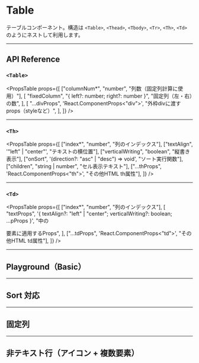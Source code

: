 
<Meta of={TableStories} />

# Table

テーブルコンポーネント。構造は `<Table>`, `<Thead>`, `<Tbody>`, `<Tr>`, `<Th>`, `<Td>` のようにネストして利用します。

---

## API Reference

### `<Table>`

<PropsTable
  props={[
    ["columnNum*", "number", "列数（固定列計算に使用）"],
    [
      "fixedColumn",
      "{ left?: number; right?: number }",
      "固定列（左・右）の数",
    ],
    [
      "...divProps",
      'React.ComponentProps<"div">',
      "外枠divに渡すprops（styleなど）",
    ],
  ]}
/>

---

### `<Th>`

<PropsTable
  props={[
    ["index*", "number", "列のインデックス"],
    ["textAlign", '"left" | "center"', "テキストの横位置"],
    ["verticalWriting", "boolean", "縦書き表示"],
    ["onSort", '(direction?: "asc" | "desc") => void', "ソート実行関数"],
    ["children", "string | number", "セル表示テキスト"],
    ["...thProps", 'React.ComponentProps<"th">', "その他HTML th属性"],
  ]}
/>

---

### `<Td>`

<PropsTable
  props={[
    ["index*", "number", "列のインデックス"],
    [
      "textProps",
      '{ textAlign?: "left" | "center"; verticalWriting?: boolean; ...pProps }',
      "中の<p>要素に適用するProps",
    ],
    ["...tdProps", 'React.ComponentProps<"td">', "その他HTML td属性"],
  ]}
/>

---

## Playground（Basic）

<Canvas of={TableStories.Default} />

---

## Sort 対応

<Canvas of={TableStories.SortTable} />

---

## 固定列

<Canvas of={TableStories.FixedColumns} />

---

## 非テキスト行（アイコン + 複数要素）

<Canvas of={TableStories.RowContainsNonText} />
